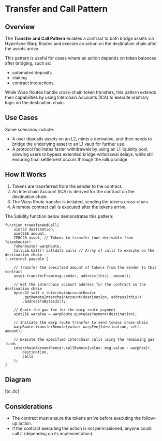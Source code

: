 # Transfer and Call Pattern

## Overview

The **Transfer and Call Pattern** enables a contract to both bridge assets via Hyperlane Warp Routes and execute an action on the destination chain after the assets arrive.

This pattern is useful for cases where an action depends on token balances after bridging, such as:

- automated deposits
- staking
- contract interactions.

While Warp Routes handle cross-chain token transfers, this pattern extends their capabilities by using Interchain Accounts (ICA) to execute arbitrary logic on the destination chain.

## Use Cases

Some scenarios include:

- A user deposits assets on an L2, mints a derivative, and then needs to bridge the underlying asset to an L1 vault for further use.
- A protocol facilitates faster withdrawals by using an L1 liquidity pool, allowing users to bypass extended bridge withdrawal delays, while still ensuring final settlement occurs through the rollup bridge.

## How It Works

1. Tokens are transferred from the sender to the contract.
2. An Interchain Account (ICA) is derived for the contract on the destination chain.
3. The Warp Route transfer is initiated, sending the tokens cross-chain.
4. A remote contract call is executed after the tokens arrive.

The Solidity function below demonstrates this pattern:

```solidity
function transferAndCall(
    uint32 destination,
    uint256 amount,
    IERC20 asset, // Tokens to transfer (not derivable from TokenRouter)
    TokenRouter warpRoute,
    CallLib.Call[] calldata calls // Array of calls to execute on the destination chain
) external payable {

    // Transfer the specified amount of tokens from the sender to this contract
    asset.transferFrom(msg.sender, address(this), amount);

    // Get the interchain account address for the contract on the destination chain
    bytes32 self = interchainAccountRouter
        .getRemoteInterchainAccount(destination, address(this))
        .addressToBytes32();

    // Quote the gas fee for the warp route payment
    uint256 warpFee = warpRoute.quoteGasPayment(destination);

    // Initiate the warp route transfer to send tokens cross-chain
    warpRoute.transferRemote{value: warpFee}(destination, self, amount);

    // Execute the specified interchain calls using the remaining gas funds
    interchainAccountRouter.callRemote{value: msg.value - warpFee}(
        destination,
        calls
    );
}
```

## Diagram

[to_do]

## Considerations

- The contract must ensure the tokens arrive before executing the follow-up action.
- If the contract executing the action is not permissioned, anyone could call it (depending on its implementation).
